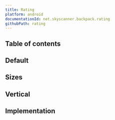 ```yaml
---
title: Rating
platform: android
documentationId: net.skyscanner.backpack.rating
githubPath: rating
---
```





## Table of contents

## Default

<AndroidComponentScreenshots
  lightMode={screenshotDefault}
  darkMode={screenshotDefaultDm}
  altText="Android rating component" />

## Sizes

<AndroidComponentScreenshots
  lightMode={screenshotSizes}
  darkMode={screenshotSizesDm}
  altText="Android rating in different sizes" />

## Vertical

<AndroidComponentScreenshots
  lightMode={screenshotVertical}
  darkMode={screenshotVerticalDm}
  altText="Android rating in vertical orientation" />

## Implementation

<Readme />
